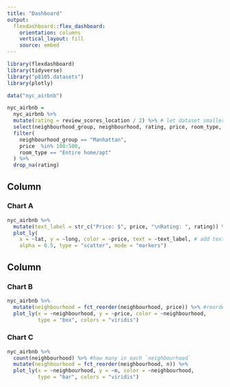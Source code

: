 ```yaml
---
title: "Dashboard"
output: 
  flexdashboard::flex_dashboard:
    orientation: columns
    vertical_layout: fill
    source: embed
---
```


```r
library(flexdashboard)
library(tidyverse)
library("p8105.datasets")
library(plotly)
```

```r
data("nyc_airbnb")

nyc_airbnb = 
  nyc_airbnb %>% 
  mutate(rating = review_scores_location / 2) %>% # let dataset smaller
  select(neighbourhood_group, neighbourhood, rating, price, room_type, lat, long) %>% 
  filter(
    neighbourhood_group == "Manhattan",
    price  %in% 100:500,
    room_type == "Entire home/apt"
  ) %>% 
  drop_na(rating)
```



Column {data-width=650}
-----------------------------------------------------------------------

### Chart A

```r
nyc_airbnb %>% 
  mutate(text_label = str_c("Price: $", price, "\nRating: ", rating)) %>% # "\n": new line
  plot_ly(
    x = ~lat, y = ~long, color = ~price, text = ~text_label, # add text label on the graph
    alpha = 0.5, type = "scatter", mode = "markers")
```

Column {data-width=350}
-----------------------------------------------------------------------

### Chart B

```r
nyc_airbnb %>% 
  mutate(neighbourhood = fct_reorder(neighbourhood, price)) %>% #reorder `neighbourhood` based on `price`
  plot_ly(x = ~neighbourhood, y = ~price, color = ~neighbourhood,
          type = "box", colors = "viridis")
```

### Chart C

```r
nyc_airbnb %>% 
  count(neighbourhood) %>% #how many in each `neighbourhood`
  mutate(neighbourhood = fct_reorder(neighbourhood, n)) %>% 
  plot_ly(x = ~neighbourhood, y = ~n, color = ~neighbourhood,
          type = "bar", colors = "viridis")
```

